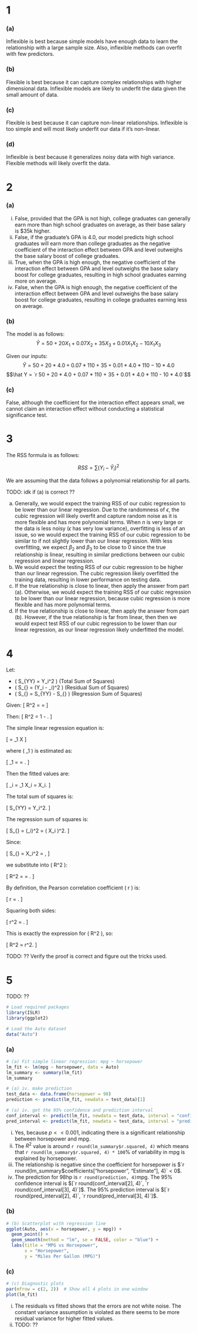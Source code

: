 # 1
### (a)
Inflexible is best because simple models have enough data to learn the relationship with a large sample size. Also, inflexible methods can overfit with few predictors.

### (b)
Flexible is best because it can capture complex relationships with higher dimensional data. Inflexible models are likely to underfit the data given the small amount of data.

### (c)
Flexible is best because it can capture non-linear relationships. Inflexible is too simple and will most likely underfit our data if it's non-linear.

### (d)
Inflexible is best because it generalizes noisy data with high variance. Flexible methods will likely overfit the data.

# 2
### (a)
i. False, provided that the GPA is not high, college graduates can generally earn more than high school graduates on average, as their base salary is \$35k higher.
ii. False, if the graduate's GPA is 4.0, our model predicts high school graduates will earn more than college graduates as the negative coefficient of the interaction effect between GPA and level outweighs the base salary boost of college graduates.
iii. True, when the GPA is high enough, the negative coefficient of the interaction effect between GPA and level outweighs the base salary boost for college graduates, resulting in high school graduates earning more on average.
iv. False, when the GPA is high enough, the negative coefficient of the interaction effect between GPA and level outweighs the base salary boost for college graduates, resulting in college graduates earning less on average.

### (b)
The model is as follows:
$$\hat Y = 50 + 20X_1 + 0.07X_2 + 35X_3 + 0.01X_1X_2 - 10X_1X_3$$

Given our inputs:
$$\hat Y = 50 + 20 * 4.0 + 0.07 * 110 + 35 + 0.01 * 4.0 * 110 - 10 * 4.0$$
$$\hat Y = `r 50 + 20 * 4.0 + 0.07 * 110 + 35 + 0.01 * 4.0 * 110 - 10 * 4.0`$$

### (c)
False, although the coefficient for the interaction effect appears small, we cannot claim an interaction effect without conducting a statistical significance test.

# 3
The RSS formula is as follows:

$$RSS = \sum (Y_i - \hat Y_i)^2$$

We are assuming that the data follows a polynomial relationship for all parts.

TODO: idk if (a) is correct ??

a. Generally, we would expect the training RSS of our cubic regression to be lower than our linear regression. Due to the randomness of $\epsilon$, the cubic regression will likely overfit and capture random noise as it is more flexible and has more polynomial terms. When $n$ is very large or the data is less noisy ($\epsilon$ has very low variance), overfitting is less of an issue, so we would expect the training RSS of our cubic regression to be similar to if not slightly lower than our linear regression. With less overfitting, we expect $\beta_2$ and $\beta_3$ to be close to 0 since the true relationship is linear, resulting in similar predictions between our cubic regression and linear regression.
b. We would expect the testing RSS of our cubic regression to be higher than our linear regression. The cubic regression likely overfitted the training data, resulting in lower performance on testing data.
c. If the true relationship is close to linear, then apply the answer from part (a). Otherwise, we would expect the training RSS of our cubic regression to be lower than our linear regression, because cubic regression is more flexible and has more polynomial terms.
d. If the true relationship is close to linear, then apply the answer from part (b). However, if the true relationship is far from linear, then then we would expect test RSS of our cubic regression to be lower than our linear regression, as our linear regression likely underfitted the model.

# 4
Let:

* \( S_{YY} = \sum Y_i^2 \) (Total Sum of Squares)
* \( S_{\text{res}} = \sum (Y_i - \hat{Y}_i)^2 \) (Residual Sum of Squares)
* \( S_{\text{reg}} = S_{YY} - S_{\text{res}} \) (Regression Sum of Squares)

Given:
\[
R^2 = \frac{\text{Explained Variance}}{\text{Total Variance}} = \frac{S_{YY} - S_{\text{res}}}{S_{YY}}
\]

Then:
\[
R^2 = 1 - \frac{S_{\text{res}}}{S_{YY}}.
\]

The simple linear regression equation is:

\[
\hat{Y} = \beta_1 X
\]

where \( \beta_1 \) is estimated as:

\[
\hat{\beta}_1 = \frac{\sum X_i Y_i}{\sum X_i^2} = \frac{S_{XY}}{S_{XX}}.
\]

Then the fitted values are:

\[
\hat{Y}_i = \hat{\beta}_1 X_i = \frac{S_{XY}}{S_{XX}} X_i.
\]

The total sum of squares is:

\[
S_{YY} = \sum Y_i^2.
\]

The regression sum of squares is:

\[
S_{\text{reg}} = \sum (\hat{Y}_i)^2 = \sum \left( \frac{S_{XY}}{S_{XX}} X_i \right)^2.
\]

Since:

\[
S_{\text{reg}} = \frac{S_{XY}^2}{S_{XX}^2} \sum X_i^2 = \frac{S_{XY}^2}{S_{XX}},
\]

we substitute into \( R^2 \):

\[
R^2 = \frac{S_{\text{reg}}}{S_{YY}} = \frac{S_{XY}^2}{S_{XX} S_{YY}}.
\]

By definition, the Pearson correlation coefficient \( r \) is:

\[
r = \frac{S_{XY}}{\sqrt{S_{XX} S_{YY}}}.
\]

Squaring both sides:

\[
r^2 = \frac{S_{XY}^2}{S_{XX} S_{YY}}.
\]

This is exactly the expression for \( R^2 \), so:

\[
R^2 = r^2.
\]

TODO: ?? Verify the proof is correct and figure out the tricks used.

# 5
TODO: ??
```r
# Load required packages
library(ISLR)
library(ggplot2)

# Load the Auto dataset
data("Auto")
```

### (a)
```r
# (a) Fit simple linear regression: mpg ~ horsepower
lm_fit <- lm(mpg ~ horsepower, data = Auto)
lm_summary <- summary(lm_fit)
lm_summary

# (a) iv. make prediction
test_data <- data.frame(horsepower = 98)
prediction <- predict(lm_fit, newdata = test_data)[1]

# (a) iv. get the 95% confidence and prediction interval
conf_interval <- predict(lm_fit, newdata = test_data, interval = "confidence")
pred_interval <- predict(lm_fit, newdata = test_data, interval = "prediction")
```

i. Yes, because $p << 0.001$, indicating there is a significant relationship between horsepower and mpg.
ii. The $R^2$ value is around `r round(lm_summary$r.squared, 4)` which means that `r round(lm_summary$r.squared, 4) * 100`\% of variability in mpg is explained by horsepower.
iii. The relationship is negative since the coefficient for horsepower is $`r round(lm_summary$coefficients["horsepower", "Estimate"], 4)` < 0$.
iv. The prediction for 98hp is `r round(prediction, 4)`mpg. The 95\% confidence interval is $[`r round(conf_interval[2], 4)`, `r round(conf_interval[3], 4)`]$. The 95\% prediction interval is $[`r round(pred_interval[2], 4)`, `r round(pred_interval[3], 4)`]$.

### (b)
```r
# (b) Scatterplot with regression line
ggplot(Auto, aes(x = horsepower, y = mpg)) +
  geom_point() +
  geom_smooth(method = "lm", se = FALSE, color = "blue") +
  labs(title = "MPG vs Horsepower",
       x = "Horsepower",
       y = "Miles Per Gallon (MPG)")
```

### (c)
```r
# (c) Diagnostic plots
par(mfrow = c(2, 2))  # Show all 4 plots in one window
plot(lm_fit)
```

i. The residuals vs fitted shows that the errors are not white noise. The constant variance assumption is violated as there seems to be more residual variance for higher fitted values.
ii. TODO: ??
